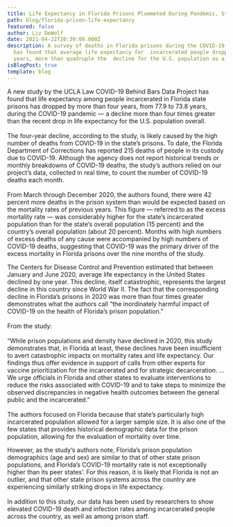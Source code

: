 ```yaml
---
title: Life Expectancy in Florida Prisons Plummeted During Pandemic, Study Finds
path: blog/florida-prison-life-expectancy
featured: false
author: Liz DeWolf
date: 2021-04-22T20:39:00.000Z
description: A survey of deaths in Florida prisons during the COVID-19 pandemic
  has found that average life expectancy for  incarcerated people dropped four
  years, more than quadruple the  decline for the U.S. population as a whole
isBlogPost: true
template: blog
---
```

A new study by the UCLA Law COVID-19 Behind Bars Data Project has found that life expectancy among people incarcerated in Florida state prisons has dropped by more than four years, from 77.9 to 73.8 years, during the COVID-19 pandemic — a decline more than four times greater than the recent drop in life expectancy for the U.S. population overall.\
\
The four-year decline, according to the study, is likely caused by the high number of deaths from COVID-19 in the state’s prisons. To date, the Florida Department of Corrections has reported 215 deaths of people in its custody due to COVID-19. Although the agency does not report historical trends or monthly breakdowns of COVID-19 deaths, the study’s authors relied on our project’s data, collected in real time, to count the number of COVID-19 deaths each month.\
\
From March through December 2020, the authors found, there were 42 percent more deaths in the prison system than would be expected based on the mortality rates of previous years. This figure — referred to as the excess mortality rate — was considerably higher for the state’s incarcerated population than for the state’s overall population (15 percent) and the country’s overall population (about 20 percent). Months with high numbers of excess deaths of any cause were accompanied by high numbers of COVID-19 deaths, suggesting that COVID-19 was the primary driver of the excess mortality in Florida prisons over the nine months of the study.

The Centers for Disease Control and Prevention estimated that between January and June 2020, average life expectancy in the United States declined by one year. This decline, itself catastrophic, represents the largest decline in this country since World War II. The fact that the corresponding decline in Florida’s prisons in 2020 was more than four times greater demonstrates what the authors call “the inordinately harmful impact of COVID-19 on the health of Florida’s prison population.”\
\
From the study:\
\
“While prison populations and density have declined in 2020, this study demonstrates that, in Florida at least, these declines have been insufficient to avert catastrophic impacts on mortality rates and life expectancy. Our findings thus offer evidence in support of calls from other experts for vaccine prioritization for the incarcerated and for strategic decarceration. … We urge officials in Florida and other states to evaluate interventions to reduce the risks associated with COVID-19 and to take steps to minimize the observed discrepancies in negative health outcomes between the general public and the incarcerated.”\
\
The authors focused on Florida because that state’s particularly high incarcerated population allowed for a larger sample size. It is also one of the few states that provides historical demographic data for the prison population, allowing for the evaluation of mortality over time.

However, as the study’s authors note, Florida’s prison population demographics (age and sex) are similar to that of other state prison populations, and Florida’s COVID-19 mortality rate is not exceptionally higher than its peer states’. For this reason, it is likely that Florida is not an outlier, and that other state prison systems across the country are experiencing similarly striking drops in life expectancy.\
\
In addition to this study, our data has been used by researchers to show elevated COVID-19 death and infection rates among incarcerated people across the country, as well as among prison staff.